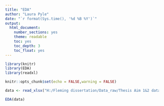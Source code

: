 ```yaml
---
title: "EDA"
author: "Laura Pyle"
date: "`r format(Sys.time(), '%d %B %Y')`"
output:
  html_document:
    number_sections: yes
    theme: readable
    toc: yes
    toc_depth: 3
    toc_float: yes
---
```


```r
library(knitr)
library(EDA)
library(readxl)

knitr::opts_chunk$set(echo = FALSE,warning = FALSE)

data <- read_xlsx("H:/Fleming dissertation/Data_raw/Thesis Aim 1&2 data - CLEAN.xlsx")
```

```r
EDA(data)
```
